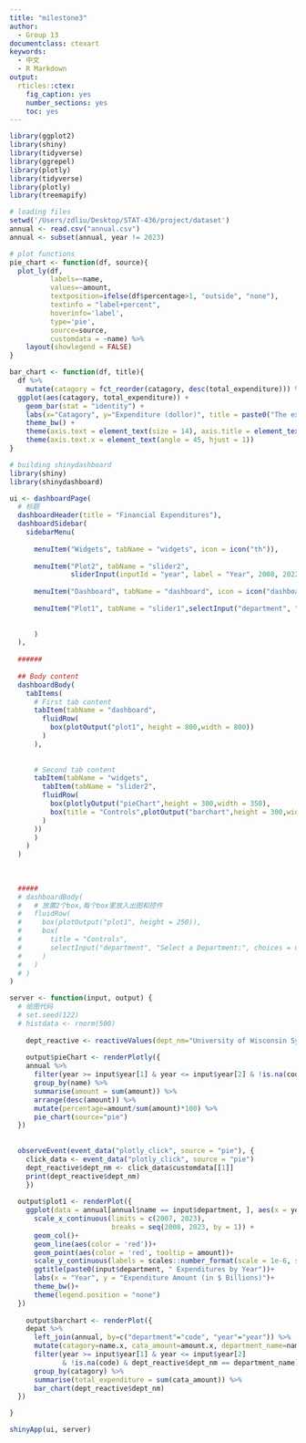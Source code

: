 ```yaml
---
title: "milestone3"
author:
  - Group 13
documentclass: ctexart
keywords:
  - 中文
  - R Markdown
output:
  rticles::ctex:
    fig_caption: yes
    number_sections: yes
    toc: yes
---
```


```r
library(ggplot2)
library(shiny)
library(tidyverse)
library(ggrepel)
library(plotly)
library(tidyverse)
library(plotly)
library(treemapify)
```

```r
# loading files
setwd('/Users/zdliu/Desktop/STAT-436/project/dataset')
annual <- read.csv("annual.csv")
annual <- subset(annual, year != 2023)
```

```r
# plot functions
pie_chart <- function(df, source){
  plot_ly(df,
          labels=~name, 
          values=~amount, 
          textposition=ifelse(df$percentage>1, "outside", "none"),
          textinfo = "label+percent",
          hoverinfo='label',
          type='pie',
          source=source,
          customdata = ~name) %>%
    layout(showlegend = FALSE) 
}

bar_chart <- function(df, title){
  df %>%
    mutate(catagory = fct_reorder(catagory, desc(total_expenditure))) %>%
  ggplot(aes(catagory, total_expenditure)) +
    geom_bar(stat = "identity") +
    labs(x="Catagory", y="Expenditure (dollor)", title = paste0("The expenditure of ",title) ) +
    theme_bw() +
    theme(axis.text = element_text(size = 14), axis.title = element_text(size = 16)) +
    theme(axis.text.x = element_text(angle = 45, hjust = 1))
}

```


```r
# building shinydashboard
library(shiny)
library(shinydashboard)

ui <- dashboardPage(
  # 标题
  dashboardHeader(title = "Financial Expenditures"),
  dashboardSidebar(
    sidebarMenu(
      
      menuItem("Widgets", tabName = "widgets", icon = icon("th")),
      
      menuItem("Plot2", tabName = "slider2",
               sliderInput(inputId = "year", label = "Year", 2008, 2022, c(2008, 2022))),
      
      menuItem("Dashboard", tabName = "dashboard", icon = icon("dashboard")),
      
      menuItem("Plot1", tabName = "slider1",selectInput("department", "Select a Department:", choices = unique(annual$name)))
      
      
      )
  ),
  
  ######
  
  ## Body content
  dashboardBody(
    tabItems(
      # First tab content
      tabItem(tabName = "dashboard",
        fluidRow(
          box(plotOutput("plot1", height = 800,width = 800))
        )
      ),
      
      
      # Second tab content
      tabItem(tabName = "widgets",
        tabItem(tabName = "slider2",
        fluidRow(
          box(plotlyOutput("pieChart",height = 300,width = 350),
          box(title = "Controls",plotOutput("barchart",height = 300,width = 350))
        )
      ))
      )
    )
  )
  
  
  
  #####
  # dashboardBody(
  #   # 放置2个box,每个box里放入出图和控件
  #   fluidRow(
  #     box(plotOutput("plot1", height = 250)),
  #     box(
  #       title = "Controls",
  #       selectInput("department", "Select a Department:", choices = unique(annual$name))
  #     )
  #   )
  # )
)

server <- function(input, output) {
  # 绘图代码
  # set.seed(122)
  # histdata <- rnorm(500)
  
    dept_reactive <- reactiveValues(dept_nm="University of Wisconsin System")
  
    output$pieChart <- renderPlotly({
    annual %>%
      filter(year >= input$year[1] & year <= input$year[2] & !is.na(code)) %>%
      group_by(name) %>%
      summarise(amount = sum(amount)) %>%
      arrange(desc(amount)) %>%
      mutate(percentage=amount/sum(amount)*100) %>%
      pie_chart(source="pie")
  })
  
  
  observeEvent(event_data("plotly_click", source = "pie"), {
    click_data <- event_data("plotly_click", source = "pie")
    dept_reactive$dept_nm <- click_data$customdata[[1]]
    print(dept_reactive$dept_nm)
    })
  
  output$plot1 <- renderPlot({
    ggplot(data = annual[annual$name == input$department, ], aes(x = year, y = amount)) +
      scale_x_continuous(limits = c(2007, 2023),
                         breaks = seq(2008, 2023, by = 1)) +
      geom_col()+
      geom_line(aes(color = 'red'))+
      geom_point(aes(color = 'red', tooltip = amount))+
      scale_y_continuous(labels = scales::number_format(scale = 1e-6, suffix = "M"))+
      ggtitle(paste0(input$department, " Expenditures by Year"))+
      labs(x = "Year", y = "Expenditure Amount (in $ Billions)")+
      theme_bw()+
      theme(legend.position = "none")
  })
  
    output$barchart <- renderPlot({
    depat %>%
      left_join(annual, by=c("department"="code", "year"="year")) %>%
      mutate(catagory=name.x, cata_amount=amount.x, department_name=name.y, total_amount=amount.y) %>%
      filter(year >= input$year[1] & year <= input$year[2] 
             & !is.na(code) & dept_reactive$dept_nm == department_name) %>%
      group_by(catagory) %>%
      summarise(total_expenditure = sum(cata_amount)) %>%
      bar_chart(dept_reactive$dept_nm)
  })

}

shinyApp(ui, server)
```

